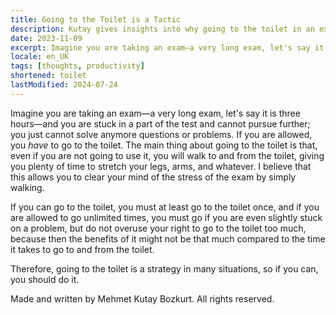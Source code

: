 ```yaml
---
title: Going to the Toilet is a Tactic
description: Kutay gives insights into why going to the toilet in an exam is a tactic that everyone should use.
date: 2023-11-09
excerpt: Imagine you are taking an exam—a very long exam, let's say it is three hours—and you are stuck in a part of the test and cannot pursue further; you just cannot solve anymore questions or problems. If you are allowed, you _have_ to go to the toilet. The main thing about going to the toilet is that, even if you are not going to use it, you will walk to and from the toilet, giving you plenty of time to stretch your legs, arms, and whatever. I believe that this allows you to clear your mind of the stress of the exam by simply walking.
locale: en_UK
tags: [thoughts, productivity]
shortened: toilet
lastModified: 2024-07-24
---
```

Imagine you are taking an exam—a very long exam, let's say it is three hours—and you are stuck in a part of the test and cannot pursue further; you just cannot solve anymore questions or problems. If you are allowed, you _have_ to go to the toilet. The main thing about going to the toilet is that, even if you are not going to use it, you will walk to and from the toilet, giving you plenty of time to stretch your legs, arms, and whatever. I believe that this allows you to clear your mind of the stress of the exam by simply walking.

If you can go to the toilet, you must at least go to the toilet once, and if you are allowed to go unlimited times, you must go if you are even slightly stuck on a problem, but do not overuse your right to go to the toilet too much, because then the benefits of it might not be that much compared to the time it takes to go to and from the toilet.

Therefore, going to the toilet is a strategy in many situations, so if you can, you should do it.

Made and written by Mehmet Kutay Bozkurt. All rights reserved.